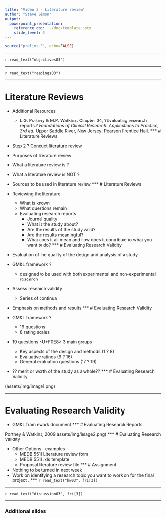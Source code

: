 ```yaml
---
title: "Video 3 - Literature review"
author: "Steve Simon"
output: 
  powerpoint_presentation:
    reference_doc: ../doc/template.pptx
    slide_level: 3
---
```


```r
source("prelims.R", echo=FALSE)
```

***
`r read_text("objectives03")`

***
`r read_text("readings03")`

***
#  Literature Reviews 

+ Additional Resources
	+ L.G. Portney & M.P. Watkins. Chapter 34, ?Evaluating research reports.? *Foundations of Clinical Research: Applications to Practice, 3rd ed.* Upper Saddle River, New Jersey: Pearson Prentice Hall.
***
#  Literature Reviews 

+ Step 2 ? Conduct literature review
+ Purposes of literature review
+ What a literature review is ?
+ What a literature review is NOT ?
+ Sources to be used in literature review
***
#  Literature Reviews 

+ Reviewing the literature
	+ What is known
	+ What questions remain
	+ Evaluating research reports
		+ Journal quality
		+ What is the study about?
		+ Are the results of the study valid?
		+ Are the results meaningful?
		+ What does it all mean and how does it contribute to what you want to do?
***
#  Evaluating Research Validity 

+ Evaluation of the quality of the design and analysis of a study
+ GM&L framework ?
	+ designed to be used with both experimental and non-experimental research
+ Assess research validity
	+ Series of continua
+ Emphasis on methods and results
***
#  Evaluating Research Validity 

+ GM&L framework ?
	+ 19 questions
	+ 8 rating scales
+ 19 questions <U+F0E8> 3 main groups
	+ Key aspects of the design and methods (1 ? 8)
	+ Evaluative ratings (9 ? 16)
	+ General evaluation questions (17 ? 19)
+ ?? merit or worth of the study as a whole??
***
#  Evaluating Research Validity 

(assets/img/image1.png)

***
#  Evaluating Research Validity 

+ GM&L fram ework document
***
#  Evaluating Research Reports 


Portney & Watkins, 2009
assets/img/image2.png)
***
#  Evaluating Research Validity 

+ Other Options - examples
	+ MEDB 5511 Literature review form
	+ MEDB 5511 .xls template
	+ Proposal literature review file
***
#  Assignment 

+ Nothing to be turned in next week
+ Work on identifying a research topic you want to work on for the final project .
***
`r read_text("hw03", fri[3])`

***
`r read_text("discussion03", fri[3])`

***

### Additional slides